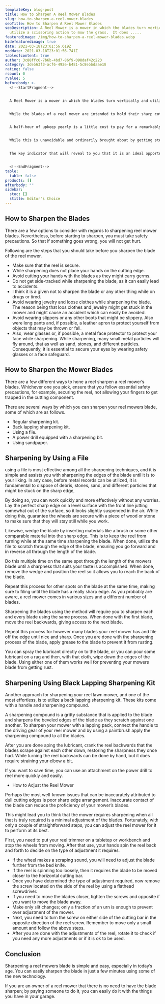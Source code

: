 ```yaml
---
templateKey: blog-post
title: How to Sharpen A Reel Mower Blades
slug: how-to-sharpen-a-reel-mower-blades
seoTitle: How to Sharpen A Reel Mower Blades
seoDescription: A Reel Mower is a mower in which the blades turn vertically and
  utilize a scissoring action to mow the grass.  It does .....
featuredimage: /img/how-to-sharpen-a-reel-mower-blades.webp
hidefeaturedimage: true
date: 2021-03-18T23:01:56.619Z
moddate: 2021-03-18T23:01:56.741Z
tableofcontent: true
author: 3c88ffc6-7b6b-4bd7-86f9-098daf42c223
category: 3deb63f3-acf6-492e-b481-5c8ebbdaae18
rating: false
rcount: 0
rvalue: 5
beforebody: >-
  <!--StartFragment-->


  A Reel Mower is a mower in which the blades turn vertically and utilize a scissoring action to mow the grass.  It does not cut very tall grass if it is being pushed by hand; not only does it not cut very well it also is not easy to mow in that grass.


  While the blades of a reel mower are intended to hold their sharp cutting edge for a significant period, they will, in the long run, wear and need to be sharpened. Fortunately, there are a few effortless ways to sharper a reel mower’s blade. This is likely the only maintenance that you will ever need to perform on this mower.


  A half-hour of upkeep yearly is a little cost to pay for a remarkably affordable and solid alternative to gas or electric-fueled mowers. Following a couple of long years of utilization, the sharp edges of your reel mower can wear and become dull.


  While this is unavoidable and ordinarily brought about by getting stones caught on the mower’s blades, similarly, it can be done by controlling your reel mower over hard surfaces like curbs, large branches, and rocks.


  The key indicator that will reveal to you that it is an ideal opportunity to sharpen your reel mower blades is that you will see your mower slowly getting harder to use. This is because, while sharp edges will cut grass rapidly and efficiently, a dull blade will experience issues slicing through grass and cause the mower to be harder to push.


  <!--EndFragment-->
table:
  table: false
products: []
afterbody: ""
sidebar:
  stoc: []
  stitle: Editor's Choice
---
```

<!--StartFragment-->

## How to Sharpen the Blades

There are a few options to consider with regards to sharpening reel mower blades. Nevertheless, before starting to sharpen, you must take safety precautions. So that if something goes wrong, you will not get hurt.

Following are the steps that you should take before you sharpen the blade of the reel mower.

* Make sure that the reel is secure.
* While sharpening does not place your hands on the cutting edge.
* Avoid cutting your hands with the blades as they might carry germs.
* Do not get side-tracked while sharpening the blade, as it can easily lead to accidents.
* I think it is a given not to sharpen the blade or any other thing while on drugs or tired.
* Avoid wearing jewelry and loose clothes while sharpening the blade. The reason being that loos clothes and jewelry might get stuck in the mower and might cause an accident which can easily be avoided.
* Avoid wearing slippers or any other boots that might be slippery. Also were long pants and, if possible, a leather apron to protect yourself from objects that may be thrown or fall.
* Also, wear glasses or, if possible, a metal face protector to protect your face while sharpening. While sharpening, many small metal particles will fly around, that as well as sand, stones, and different particles. Consequently, it is essential to secure your eyes by wearing safety glasses or a face safeguard.

## How to Sharpen the Mower Blades

There are a few different ways to hone a reel sharpen a reel mower’s blades. Whichever one you pick, ensure that you follow essential safety precautions, for example, securing the reel, not allowing your fingers to get trapped in the cutting component.

There are several ways by which you can sharpen your reel mowers blade, some of which are as follows.

* Regular sharpening kit.
* Back lapping sharpening kit.
* Using a file.
* A power drill equipped with a sharpening bit.
* Using sandpaper.

## Sharpening by Using a File

using a file is most effective among all the sharpening techniques, and it is simple and assists you with sharpening the edges of the blade until it is to your liking. In any case, before metal records can be utilized, it is fundamental to dispose of debris, stones, sand, and different particles that might be stuck on the sharp edge,

By doing so, you can work quickly and more effectively without any worries. Lay the perfect sharp edge on a level surface with the front line jutting somewhat out of the surface, so it looks slightly suspended in the air. While doing this, guarantee the wheels are secure with a piece of wood or stone to make sure that they will stay still while you work.

Likewise, wedge the blade by inserting materials like a brush or some other comparable material into the sharp edge. This is to keep the reel from turning while at the same time sharpening the blade. When done, utilize the file to scratch through the edge of the blade, ensuring you go forward and in reverse all through the length of the blade.

Do this multiple time on the same spot through the length of the mowers blade until a sharpness that suits your taste is accomplished. When done, remove the wedge and position the reel so it allows you to reach the back of the blade.

Repeat this process for other spots on the blade at the same time, making sure to filing until the blade has a really sharp edge. As you probably are aware, a reel mower comes in various sizes and a different number of blades.

Sharpening the blades using the method will require you to sharpen each and every blade using the same process. When done with the first blade, move the reel backwards, giving access to the next blade.

Repeat this process for however many blades your reel mower has and file off the edge until nice and sharp. Once you are done with the sharpening process of the blade, apply grease to the blade to prevent it from rusting.

You can spray the lubricant directly on to the blade, or you can pour some lubricant on a rag and then, with that cloth, wipe down the edges of the blade. Using either one of them works well for preventing your mowers blade from getting rust.

<!--EndFragment-->

<!--StartFragment-->

## Sharpening Using Black Lapping Sharpening Kit

Another approach for sharpening your reel lawn mower, and one of the most effortless, is to utilize a back lapping sharpening kit. These kits come with a handle and sharpening compound.

A sharpening compound is a gritty substance that is applied to the blade and sharpens the beveled edges of the blade as they scratch against one another. To sharpen your mower with a lapping pack, connect the handle to the driving gear of your reel mower and by using a paintbrush apply the sharpening compound to all the blades.

After you are done aping the lubricant, crank the reel backwards that the blades scrape against each other down, restoring the sharpness they once had. While turning the reel backwards can be done by hand, but it does require straining your elbow a bit.

If you want to save time, you can use an attachment on the power drill to reel more quickly and easily.

* How to Adjust the Reel Mower

Perhaps the most well-known issues that can be inaccurately attributed to dull cutting edges is poor sharp edge arrangement. Inaccurate contact of the blade can reduce the proficiency of your mower’s blades.

This might lead you to think that the mower requires sharpening when all that is truly required is a minimal adjustment of the blades. Fortunately, with only a couple of straightforward steps, you can adjust the reel mower for it to perform at its best.

First, you need to put your reel trimmer on a tabletop or workbench and stop the wheels from moving. After that use, your hands spin the reel back and forth to decide on the type of adjustment it requires.

* If the wheel makes a scraping sound, you will need to adjust the blade further from the bed knife.
* If the reel is spinning too loosely, then it requires the blade to be moved closer to the horizontal cutting bar.
* Once you have determined the type of adjustment required, now remove the screw located on the side of the reel by using a flathead screwdriver.
* If you need to move the blades closer, tighten the screws and opposite if you want to move the blade away.
* Make only slit changes; only a fraction of an urn is enough to prevent over adjustment of the mower.
* Next, you need to turn the screw on either side of the cutting bar in the opposite direction of the reel screw. Remember to move only a small amount and follow the above steps.
* After you are done with the adjustments of the reel, rotate it to check if you need any more adjustments or if it is ok to be used.

## Conclusion

Sharpening a reel mowers blade is simple and easy, especially in today’s age. You can easily sharpen the blade in just a few minutes using some of the new technology.

If you are an owner of a reel mower that there is no need to have the blade sharpen; by paying someone to do it, you can easily do it with the things you have in your garage.

<!--EndFragment-->